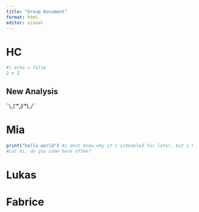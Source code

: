 ```yaml
---
title: "Group Document"
format: html
editor: visual
---
```


# HC

```r
#| echo = false
2 + 2
```

## New Analysis 

¯\\\_( ͡° ͜ʖ ͡°)\_/¯

# Mia

```r
print("hello world") #i dont know why it's scheduled for later, but i have some code in here now. 
#Lol hi, do you come here often? 

```

# Lukas

# Fabrice
